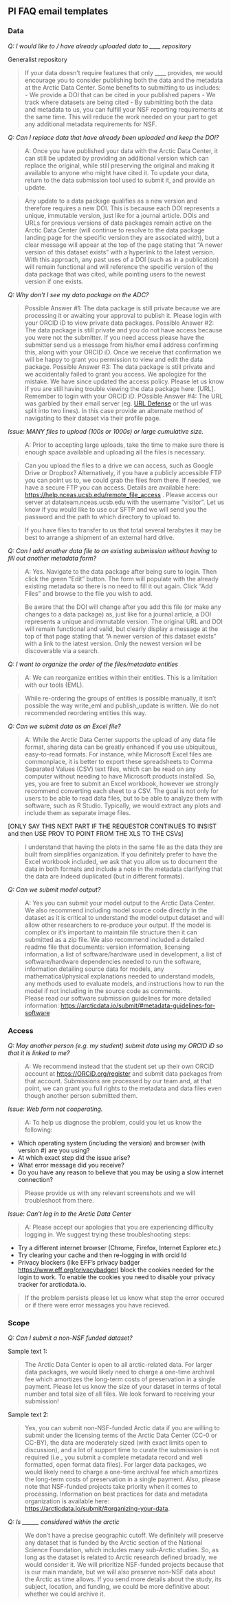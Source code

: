 ## PI FAQ email templates

### Data
*Q: I would like to / have already uploaded data to ____ repository*

Generalist repository

> If your data doesn't require features that only ____ provides, we would encourage you to consider publishing both the data and the metadata at the Arctic Data Center. Some benefits to submitting to us includes:
- We provide a DOI that can be cited in your published papers
- We track where datasets are being cited
- By submitting both the data and metadata to us, you can fulfill your NSF reporting requirements at the same time. This will reduce the work needed on your part to get any additional metadata requirements for NSF.

*Q: Can I replace data that have already been uploaded and keep the DOI?* 

> A: Once you have published your data with the Arctic Data Center, it can still be updated by providing an additional version which can replace the original, while still preserving the original and making it available to anyone who might have cited it. To update your data, return to the data submission tool used to submit it, and provide an update.

> Any update to a data package qualifies as a new version and therefore requires a new DOI. This is because each DOI represents a unique, immutable version, just like for a journal article. DOIs and URLs for previous versions of data packages remain active on the Arctic Data Center (will continue to resolve to the data package landing page for the specific version they are associated with), but a clear message will appear at the top of the page stating that “A newer version of this dataset exists” with a hyperlink to the latest version. With this approach, any past uses of a DOI (such as in a publication) will remain functional and will reference the specific version of the data package that was cited, while pointing users to the newest version if one exists.

*Q: Why don't I see my data package on the ADC?*   

> Possible Answer #1: The data package is still private because we are processing it or awaiting your approval to publish it. Please login with your ORCID iD to view private data packages.
Possible Answer #2: The data package is still private and you do not have access because you were not the submitter. If you need access please have the submitter send us a message from his/her email address confirming this, along with your ORCID iD. Once we receive that confirmation we will be happy to grant you permission to view and edit the data package.
Possible Answer #3: The data package is still private and we accidentally failed to grant you access. We apologize for the mistake. We have since updated the access policy. Please let us know if you are still having trouble viewing the data package here: [URL]. Remember to login with your ORCID iD.
POssible Answer #4: The URL was garbled by their email server (eg. [URL Defense](https://support.uidaho.edu/TDClient/40/Portal/KB/ArticleDet?ID=1326) or the url was split into two lines). In this case provide an alternate method of navigating to their dataset via their profile page.

*Issue: MANY files to upload (100s or 1000s) or large cumulative size.*  

> A: Prior to accepting large uploads, take the time to make sure there is enough space available and uploading all the files is necessary. 

>Can you upload the files to a drive we can access, such as Google Drive or Dropbox? Alternatively, if you have a publicly accessible FTP you can point us to, we could grab the files from there. If needed, we have a secure FTP you can access. Details are available here: <a href = 'https://help.nceas.ucsb.edu/remote_file_access' target='_blank'>https://help.nceas.ucsb.edu/remote_file_access</a> . Please access our server at datateam.nceas.ucsb.edu with the username "visitor". Let us know if you would like to use our SFTP and we will send you the password and the path to which directory to upload to.

> If you have files to transfer to us that total several terabytes it may be best to arrange a shipment of an external hard drive.

*Q: Can I add another data file to an existing submission without having to fill out another metadata form?*  

> A: Yes. Navigate to the data package after being sure to login. Then click the green "Edit" button. The form will populate with the already existing metadata so there is no need to fill it out again. Click "Add Files" and browse to the file you wish to add.

> Be aware that the DOI will change after you add this file (or make any changes to a data package) as, just like for a journal article, a DOI represents a unique and immutable version. The original URL and DOI will remain functional and valid, but clearly display a message at the top of that page stating that "A newer version of this dataset exists" with a link to the latest version. Only the newest version wil be discoverable via a search.

*Q: I want to organize the order of the files/metadata entities*

> A: We can reorganize entities within their entities. This is a limitation with our tools (EML). 

> While re-ordering the groups of entities is possible manually, it isn't possible the way write_eml and publish_update is written. We do not recommended reordering entities this way.

*Q: Can we submit data as an Excel file?*   

> A: While the Arctic Data Center supports the upload of any data file format, sharing data can be greatly enhanced if you use ubiquitous, easy-to-read formats. For instance, while Microsoft Excel files are commonplace, it is better to export these spreadsheets to Comma Separated Values (CSV) text files, which can be read on any computer without needing to have Microsoft products installed. 
> So, yes, you are free to submit an Excel workbook, however we strongly recommend converting each sheet to a CSV. The goal is not only for users to be able to read data files, but to be able to analyze them with software, such as R Studio. Typically, we would extract any plots and include them as separate image files.

[ONLY SAY THIS NEXT PART IF THE REQUESTOR CONTINUES TO INSIST and then USE PROV TO POINT FROM THE XLS TO THE CSVs]

> I understand that having the plots in the same file as the data they are built from simplifies organization. If you definitely prefer to have the Excel workbook included, we ask that you allow us to document the data in both formats and include a note in the metadata clarifying that the data are indeed duplicated (but in different formats).

*Q: Can we submit model output?*

> A: Yes you can submit your model output to the Arctic Data Center.  We also recommend including model source code directly in the dataset as it is critical to understand the model output dataset and will allow other researchers to re-produce your output.  If the model is complex or it's important to maintain file structure then it can submitted as a zip file.  We also recommend included a detailed readme file that documents: version information, licensing information, a list of software/hardware used in development, a list of software/hardware dependencies needed to run the software, information detailing source data for models, any mathematical/physical explanations needed to understand models, any methods used to evaluate models, and instructions how to run the model if not including in the source code as comments.  
Please read our software submission guidelines for more detailed information: <a href = 'https://arcticdata.io/submit/#metadata-guidelines-for-software' target='_blank'>https://arcticdata.io/submit/#metadata-guidelines-for-software</a> 

### Access
*Q: May another person (e.g. my student) submit data using my ORCID iD so that it is linked to me?*

> A: We recommend instead that the student set up their own ORCiD account at <a href = 'https://ORCiD.org/register' target='_blank'>https://ORCiD.org/register</a> and submit data packages from that account. Submissions are processed by our team and, at that point, we can grant you full rights to the metadata and data files even though another person submitted them.

*Issue: Web form not cooperating.*  

> A: To help us diagnose the problem, could you let us know the following:

- Which operating system (including the version) and browser (with version #) are you using?
- At which exact step did the issue arise?
- What error message did you receive?
- Do you have any reason to believe that you may be using a slow internet connection?

> Please provide us with any relevant screenshots and we will troubleshoot from there.

*Issue: Can't log in to the Arctic Data Center*   

> A: Please accept our apologies that you are experiencing difficulty logging in. We suggest trying these troubleshooting steps:

- Try a different internet browser (Chrome, Firefox, Internet Explorer etc.)
- Try clearing your cache and then re-logging in with orcid Id
- Privacy blockers (like EFF's privacy badger <a href = 'https://www.eff.org/privacybadger' target='_blank'>https://www.eff.org/privacybadger</a>) block the cookies needed for the login to work. To enable the cookies you need to disable your privacy tracker for arcticdata.io.

> If the problem persists please let us know what step the error occured or if there were error messages you have recieved.

### Scope
*Q: Can I submit a non-NSF funded dataset?*

Sample text 1:

> The Arctic Data Center is open to all arctic-related data.  For larger data packages, we would likely need to charge a one-time archival fee which amortizes the long-term costs of preservation in a single payment.  Please let us know the size of your dataset in terms of total number and total size of all files.  We look forward to receiving your submission!

Sample text 2:

> Yes, you can submit non-NSF-funded Arctic data if you are willing to submit under the licensing terms of the Arctic Data Center (CC-0 or CC-BY), the data are moderately sized (with exact limits open to discussion), and a lot of support time to curate the submission is not required (i.e., you submit a complete metadata record and well formatted, open format data files).
For larger data packages, we would likely need to charge a one-time archival fee which amortizes the long-term costs of preservation in a single payment. Also, please note that NSF-funded projects take priority when it comes to processing. Information on best practices for data and metadata organization is available here: <a href = 'https://arcticdata.io/submit/#organizing-your-data' target='_blank'>https://arcticdata.io/submit/#organizing-your-data</a>.

*Q: Is ______ considered within the arctic*

> We don't have a precise geographic cutoff. We definitely will preserve any dataset that is funded by the Arctic section of the National Science Foundation, which includes many sub-Arctic studies. So, as long as the dataset is related to Arctic research defined broadly, we would consider it. We will prioritize NSF-funded projects because that is our main mandate, but we will also preserve non-NSF data about the Arctic as time allows. If you send more details about the study, its subject, location, and funding, we could be more definitive about whether we could archive it.

